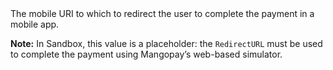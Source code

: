 <ParamField body="DeepLinkURL" type="string" >    
The mobile URI to which to redirect the user to complete the payment in a mobile app.

**Note:** In Sandbox, this value is a placeholder: the `RedirectURL` must be used to complete the payment using Mangopay’s web-based simulator.
</ParamField>